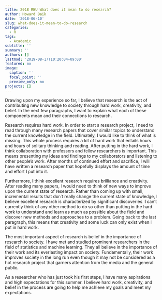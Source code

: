 ```yaml
---
title: 2018 REU What does it mean to do research?
author: Howard Baik
date: '2018-06-10'
slug: what-does-it-mean-to-do-research
categories:
  - R
tags:
  - Academic
subtitle: ''
summary: ''
authors: []
lastmod: '2019-08-17T10:20:04+09:00'
featured: no
image:
  caption: ''
  focal_point: ''
  preview_only: no
projects: []
---
```



Drawing upon my experience so far, I believe that research is the act of contributing new knowledge to society through hard work, creativity, and belief. In the next few paragraphs, I want to explain what each of these components mean and their connections to research.

Research requires hard work. In order to start a research project, I need to read through many research papers that cover similar topics to understand the current knowledge in the field. Ultimately, I would like to think of what is missing. This whole process requires a lot of hard work that entails hours and hours of solitary thinking and reading. After putting in the hard work, I think collaboration with professors and fellow researchers is important. This means presenting my ideas and findings to my collaborators and listening to other people's work. After months of continued effort and sacrifice, I will have written a research paper that hopefully displays the amount of time and effort I put into it.

Furthermore, I think excellent research requires brilliance and creativity. After reading many papers, I would need to think of new ways to improve upon the current state of research. Rather than coming up with small, incremental results that don't really change the current state of knowledge, I believe excellent research is characterized by significant discoveries. I can't currently think of any other method to do so other than putting in the hard work to understand and learn as much as possible about the field and discover new methods and approaches to a problem. Going back to the last paragraph, this means that creativity and some luck can only exist when I put in hard work. 

The most important aspect of research is belief in the importance of research to society. I have met and studied prominent researchers in the field of statistics and machine learning. They all believe in the importance of their work and its everlasting impact on society. Fundamentally, their work improves society in the long run even though it may not be considered as a hot research project that garners attention from the media and the general public.

As a researcher who has just took his first steps, I have many aspirations and high expectations for this summer. I believe hard work, creativity, and belief in the process are going to help me achieve my goals and meet my expectations.
